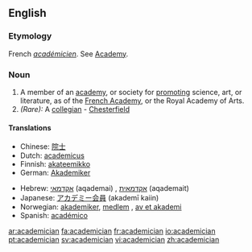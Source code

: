==English==
===Etymology===
French ''[[académicien]]''. See [[Academy]].
===Noun===
{{en-noun}}
#A member of an [[academy]], or society for [[promoting]] science, art, or literature, as of the [[French Academy]], or the Royal Academy of Arts.
#''(Rare):'' A [[collegian]] - [[Chesterfield]]

====Translations====
{{top}}
*Chinese: [[院士]]
*Dutch: [[academicus]] {{m}}
*Finnish: [[akateemikko]]
*German: [[Akademiker]] {{m}}
{{mid}}
*Hebrew: [[אקדמאי]] (aqademai) {{m}}, [[אקדמאית]] (aqademait) {{f}} 
*Japanese: [[アカデミー会員]] (akademī kaiin)
*Norwegian: [[akademiker]], [[medlem]] {{n}}, [[av et akademi]]
*Spanish: [[académico]]

{{bottom}}

[[ar:academician]]
[[fa:academician]]
[[fr:academician]]
[[io:academician]]
[[pt:academician]]
[[sv:academician]]
[[vi:academician]]
[[zh:academician]]